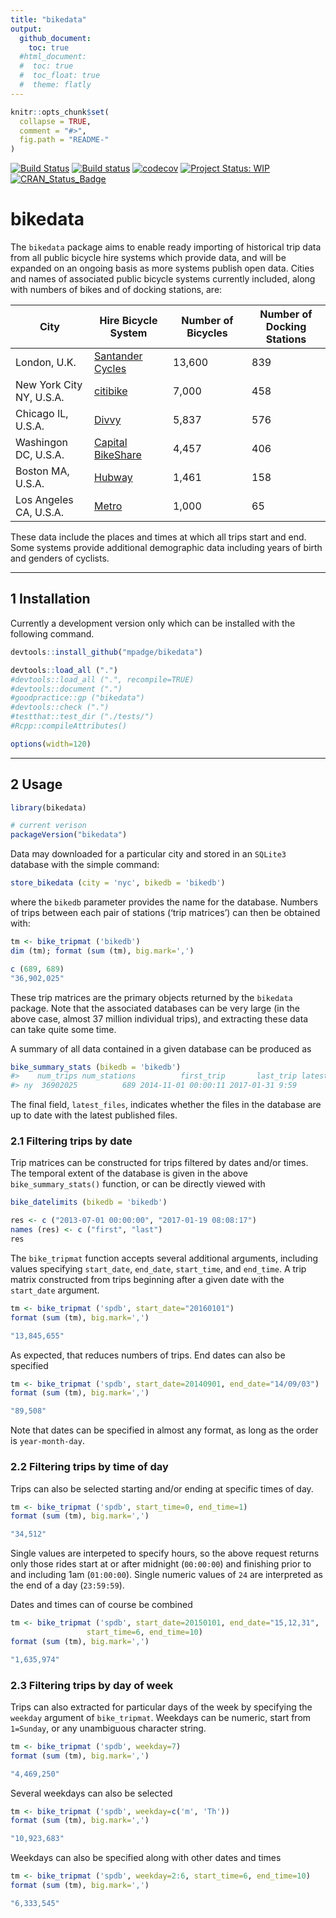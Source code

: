 ```yaml
---
title: "bikedata"
output:
  github_document:
    toc: true
  #html_document:
  #  toc: true
  #  toc_float: true
  #  theme: flatly
---
```


<!-- README.md is generated from README.Rmd. Please edit that file -->

```r
knitr::opts_chunk$set(
  collapse = TRUE,
  comment = "#>",
  fig.path = "README-"
)
```

[![Build Status](https://travis-ci.org/mpadge/bikedata.svg)](https://travis-ci.org/mpadge/bikedata) 
[![Build status](https://ci.appveyor.com/api/projects/status/github/mpadge/bikedata?svg=true)](https://ci.appveyor.com/project/mpadge/bikedata)
[![codecov](https://codecov.io/gh/mpadge/bikedata/branch/master/graph/badge.svg)](https://codecov.io/gh/mpadge/bikedata)
[![Project Status: WIP](http://www.repostatus.org/badges/latest/wip.svg)](http://www.repostatus.org/#wip)
[![CRAN_Status_Badge](http://www.r-pkg.org/badges/version/bikedata)](http://cran.r-project.org/web/packages/bikedata) 

# bikedata


The `bikedata` package aims to enable ready importing of historical trip data
from all public bicycle hire systems which provide data, and will be expanded on
an ongoing basis as more systems publish open data. Cities and names of
associated public bicycle systems currently included, along with numbers of
bikes and of docking stations, are:

City | Hire Bicycle System | Number of Bicycles | Number of Docking Stations
--- | --- | --- | ---
London, U.K. | [Santander Cycles](https://tfl.gov.uk/modes/cycling/santander-cycles) | 13,600 | 839
New York City NY, U.S.A. | [citibike](https://www.citibikenyc.com/) | 7,000 | 458
Chicago IL, U.S.A. | [Divvy](https://www.divvybikes.com/) | 5,837 | 576
Washingon DC, U.S.A. | [Capital BikeShare](https://www.capitalbikeshare.com/) | 4,457 | 406
Boston MA, U.S.A. | [Hubway](https://www.thehubway.com/) | 1,461 | 158
Los Angeles CA, U.S.A. | [Metro](https://bikeshare.metro.net/) | 1,000 | 65

These data include the places and times at which all trips start and end. Some
systems provide additional demographic data including years of birth and genders
of cyclists.

------


## 1 Installation

Currently a development version only which can be installed with the following
command.

```r
devtools::install_github("mpadge/bikedata")
```
```r
devtools::load_all (".")
#devtools::load_all (".", recompile=TRUE)
#devtools::document (".")
#goodpractice::gp ("bikedata")
#devtools::check (".")
#testthat::test_dir ("./tests/")
#Rcpp::compileAttributes()
```

```r
options(width=120)
```


------


## 2 Usage

```r
library(bikedata)

# current verison
packageVersion("bikedata")
```

Data may downloaded for a particular city and stored in an `SQLite3` database
with the simple command:
```r
store_bikedata (city = 'nyc', bikedb = 'bikedb')
```
where the `bikedb` parameter provides the name for the database.  Numbers of
trips between each pair of stations ('trip matrices') can then be obtained with:
```r
tm <- bike_tripmat ('bikedb')
dim (tm); format (sum (tm), big.mark=',')
```
```r
c (689, 689)
"36,902,025"
```
These trip matrices are the primary objects returned by the `bikedata` package.
Note that the associated databases can be very large (in the above case, almost
37 million individual trips), and extracting these data can take quite some
time.

A summary of all data contained in a given database can be produced as
```r
bike_summary_stats (bikedb = 'bikedb')
#>    num_trips num_stations          first_trip       last_trip latest_files
#> ny  36902025          689 2014-11-01 00:00:11 2017-01-31 9:59        TRUE
```
The final field, `latest_files`, indicates whether the files in the database are
up to date with the latest published files.

### 2.1 Filtering trips by date

Trip matrices can be constructed for trips filtered by dates and/or times. The
temporal extent of the database is given in the above `bike_summary_stats()`
function, or can be directly viewed with
```r
bike_datelimits (bikedb = 'bikedb')
```
```r
res <- c ("2013-07-01 00:00:00", "2017-01-19 08:08:17")
names (res) <- c ("first", "last")
res
```
The `bike_tripmat` function accepts several additional arguments, including
values specifying `start_date`, `end_date`, `start_time`, and `end_time`.  A
trip matrix constructed from trips beginning after a given date with the
`start_date` argument.
```r
tm <- bike_tripmat ('spdb', start_date="20160101")
format (sum (tm), big.mark=',')
```
```r
"13,845,655"
```
As expected, that reduces numbers of trips. End dates can also be specified
```r
tm <- bike_tripmat ('spdb', start_date=20140901, end_date="14/09/03")
format (sum (tm), big.mark=',')
```
```r
"89,508"
```
Note that dates can be specified in almost any format, as long as the order is
`year-month-day`.

### 2.2 Filtering trips by time of day

Trips can also be selected starting and/or ending at specific times of day.
```r
tm <- bike_tripmat ('spdb', start_time=0, end_time=1)
format (sum (tm), big.mark=',')
```
```r
"34,512"
```
Single values are interpeted to specify hours, so the above request returns only
those rides start at or after midnight (`00:00:00`) and finishing prior to and
including 1am (`01:00:00`). Single numeric values of `24` are interpreted as the
end of a day (`23:59:59`).

Dates and times can of course be combined
```r
tm <- bike_tripmat ('spdb', start_date=20150101, end_date="15,12,31",
                 start_time=6, end_time=10)
format (sum (tm), big.mark=',')
```
```r
"1,635,974"
```

### 2.3 Filtering trips by day of week

Trips can also extracted for particular days of the week by specifying the
`weekday` argument of `bike_tripmat`. Weekdays can be numeric, start from `1=Sunday`,
or any unambiguous character string.
```r
tm <- bike_tripmat ('spdb', weekday=7)
format (sum (tm), big.mark=',')
```
```r
"4,469,250"
```

Several weekdays can also be selected
```r
tm <- bike_tripmat ('spdb', weekday=c('m', 'Th'))
format (sum (tm), big.mark=',')
```
```r
"10,923,683"
```

Weekdays can also be specified along with other dates and times
```r
tm <- bike_tripmat ('spdb', weekday=2:6, start_time=6, end_time=10)
format (sum (tm), big.mark=',')
```
```r
"6,333,545"
```
